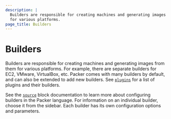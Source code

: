 ```yaml
---
description: |
  Builders are responsible for creating machines and generating images from them
  for various platforms.
page_title: Builders
---
```


# Builders

Builders are responsible for creating machines and generating images from them
for various platforms. For example, there are separate builders for EC2,
VMware, VirtualBox, etc. Packer comes with many builders by default, and can
also be extended to add new builders. See [`plugins`](/plugins) for a list of plugins and their builders.

See the [`source`](/docs/templates/hcl_templates/blocks/source) block documentation to learn more
about configuring builders in the Packer language.
For information on an individual builder, choose it from the sidebar. Each
builder has its own configuration options and parameters.
